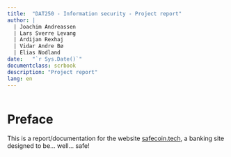 ```yaml
---
title:  "DAT250 - Information security - Project report"
author: |
  | Joachim Andreassen
  | Lars Sverre Levang
  | Ardijan Rexhaj
  | Vidar Andre Bø
  | Elias Nodland
date:   "`r Sys.Date()`"
documentclass: scrbook
description: "Project report"
lang: en
---
```


```r
```

# Preface {-}

This is a report/documentation for the website [safecoin.tech](https://safecoin.tech/), a banking site designed to be... well... safe!
